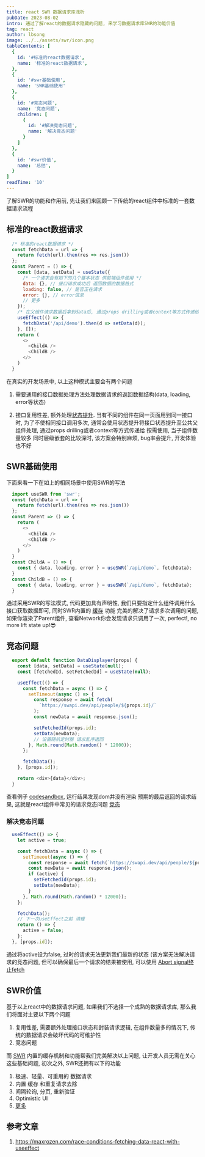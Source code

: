 ```yaml
---
title: react SWR 数据请求库浅析
pubDate: 2023-08-02
intro: 通过了解react的数据请求隐藏的问题, 来学习数据请求库SWR的功能价值
tag: react
author: lbsong
image: ../../assets/swr/icon.png
tableContents: [
  {
    id: '#标准的react数据请求',
    name: '标准的react数据请求',
  },
  {
    id: '#swr基础使用',
    name: 'SWR基础使用'
  },
  {
    id: '#竞态问题',
    name: '竞态问题',
    children: [
      {
        id: '#解决竞态问题',
        name: '解决竞态问题'
      }
    ]
  },
  {
    id: '#swr价值',
    name: '总结',
  }
]
readTime: '10'
---
```


了解SWR的功能和作用前, 先让我们来回顾一下传统的react组件中标准的一套数据请求流程

## 标准的react数据请求

```javascript
  /* 标准的react数据请求 */
  const fetchData = url => {
    return fetch(url).then(res => res.json())
  };
  const Parent = () => {
    const [data, setData] = useState({
      /* 一个请求会有如下的几个基本状态 供前端组件使用 */
      data: {}, // 接口请求成功后 返回数据的数据格式
      loading: false, // 是否正在请求
      error: {}, // error信息
      // 更多
    });
    /* 在父组件请求数据后拿到data后, 通过props drilling或者context等方式传递给 子组件使用 */
    useEffect(() => {
      fetchData('/api/demo').then(d => setData(d));
    }, []);
    return (
      <>
        <ChildA />
        <ChildB />
      </>
    )
  }
```

在真实的开发场景中, 以上这种模式主要会有两个问题
1. 需要通用的接口数据处理方法处理数据请求的返回数据结构(data, loading, error等状态)

2. 接口复用性差, 额外处理[状态提升](https://react.dev/learn/sharing-state-between-components#lifting-state-up-by-example).
当有不同的组件在同一页面用到同一接口时, 为了不使相同接口调用多次, 通常会使用状态提升将接口状态提升至公共父组件处理, 通过props drilling或者context等方式传递给
按需使用, 当子组件数量较多 同时层级嵌套的比较深时, 该方案会特别麻烦, bug率会提升, 开发体验也不好

## SWR基础使用
下面来看一下在如上的相同场景中使用SWR的写法

```javascript
  import useSWR from 'swr';
  const fetchData = url => {
    return fetch(url).then(res => res.json())
  };
  const Parent => () => {
    return (
      <>
        <ChildA />
        <ChildB />
      </>
    )
  }
  const ChildA = () => {
    const { data, loading, error } = useSWR(`/api/demo`, fetchData);
  }
  const ChildB = () => {
    const { data, loading, error } = useSWR(`/api/demo`, fetchData);
  }
```

通过采用SWR的写法模式, 代码更加具有声明性, 我们只要指定什么组件调用什么接口获取数据即可, 同时SWR内置的 [缓存](https://swr.vercel.app/zh-CN/docs/advanced/cache) 功能
完美的解决了请求多次调用的问题, 如果你渲染了Parent组件, 查看Network你会发现请求只调用了一次, perfect!, no more lift state up!😎

## 竞态问题
```javascript
  export default function DataDisplayer(props) {
    const [data, setData] = useState(null);
    const [fetchedId, setFetchedId] = useState(null);

    useEffect(() => {
      const fetchData = async () => {
        setTimeout(async () => {
          const response = await fetch(
            `https://swapi.dev/api/people/${props.id}/`
          );
          const newData = await response.json();

          setFetchedId(props.id);
          setData(newData);
          // 设置随机定时器 请求乱序返回
        }, Math.round(Math.random() * 12000));
      };

      fetchData();
    }, [props.id]);

    return <div>{data}</div>;
  }
```
查看例子 [codesandbox](https://codesandbox.io/p/sandbox/beating-async-race-conditions-in-react-7759f?file=%2Fpackage.json),
运行结果发现dom并没有渲染 预期的最后返回的请求结果, 这就是react组件中常见的请求竞态问题 [竞态](https://en.wikipedia.org/wiki/Race_condition)

### 解决竞态问题
```javascript
  useEffect(() => {
    let active = true;

    const fetchData = async () => {
      setTimeout(async () => {
        const response = await fetch(`https://swapi.dev/api/people/${props.id}/`);
        const newData = await response.json();
        if (active) {
          setFetchedId(props.id);
          setData(newData);
        }
      }, Math.round(Math.random() * 12000));
    };

    fetchData();
    // 下一次useEffect之前 清理
    return () => {
      active = false;
    };
  }, [props.id]);
```

通过将active设为false, 过时的请求无法更新我们最新的状态 (该方案无法解决请求的竞态问题, 但可以确保最后一个请求的结果被使用, 可以使用 [Abort signal终止fetch](https://developer.mozilla.org/en-US/docs/Web/API/AbortController/signal)

## SWR价值
基于以上react中的数据请求问题, 如果我们不选择一个成熟的数据请求库, 那么我们将面对主要以下两个问题
1. 复用性差, 需要额外处理接口状态和封装请求逻辑, 在组件数量多的情况下, 传统的数据请求会破坏代码的可维护性
2. 竞态问题

而 [SWR](https://swr.vercel.app/) 内置的缓存机制和功能帮我们完美解决以上问题, 让开发人员无需在关心这些基础问题, 初次之外, SWR还拥有以下的功能

1. 极速、轻量、可重用的 数据请求
2. 内置 缓存 和重复请求去除
3. 间隔轮询, 分页, 重新验证
4. Optimistic UI
5. [更多](https://swr.vercel.app/)

## 参考文章
1. https://maxrozen.com/race-conditions-fetching-data-react-with-useeffect